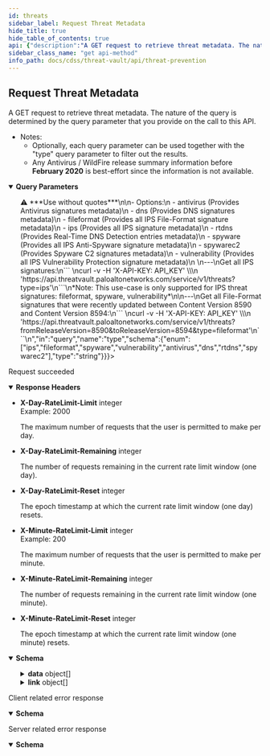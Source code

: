 ```yaml
---
id: threats
sidebar_label: Request Threat Metadata
hide_title: true
hide_table_of_contents: true
api: {"description":"A GET request to retrieve threat metadata. The nature of the query is determined by the query parameter that you provide on the call to this API. \n- Notes: \n  - Optionally, each query parameter can be used together with the \"type\" query parameter to filter out the results.\n  - Any Antivirus / WildFire release summary information before **February 2020** is best-effort since the information is not available.\n","operationId":"threats","parameters":[{"description":"Query a specific Threat signature by signature ID. ","in":"query","name":"id","schema":{"type":"string"}},{"description":"Provides the threat signatures metadata by exact match of the signature names.\n\n*Note: IPS threat signatures also support partial match.*\n\n---\n```\ncurl -v -H 'X-API-KEY: API_KEY' \\\n  'https://api.threatvault.paloaltonetworks.com/service/v1/threats?name=Microsoft+PE+File'\n```\n","in":"query","name":"name","schema":{"type":"string"}},{"description":"Provides the threat signatures metadata by exact or partial match of the CVE tied to the signatures.\n\n*Valid partial CVE format: CVE-YYYY*\n\n*Valid exact CVE format: CVE-YYYY-NNNN (NNNN can be 4 or more digits)*\n\n---\n```\ncurl -v -H 'X-API-KEY: API_KEY' \\\n  'https://api.threatvault.paloaltonetworks.com/service/v1/threats?cve=CVE-2020-1234'\n```\nor \n```\ncurl -v -H 'X-API-KEY: API_KEY' \\\n  'https://api.threatvault.paloaltonetworks.com/service/v1/threats?cve=CVE-2021'\n```\n","in":"query","name":"cve","schema":{"type":"string"}},{"description":"Used together with toReleaseDate field. Provides the IPS threat signatures metadata by the release dates range.\n\n*Only supported for IPS threat signatures: fileformat, spyware, vulnerability*\n\n---\n```\ncurl -v -H 'X-API-KEY: API_KEY' \\\n  'https://api.threatvault.paloaltonetworks.com/service/v1/threats?fromReleaseVersion=8440&toReleaseVersion=8446'\n```\n","in":"query","name":"fromReleaseDate","schema":{"type":"string"}},{"description":"The right boundary of date range query, must use with `fromReleaseDate`.\n\nExample can be found in **fromReleaseDate** section\n","in":"query","name":"toReleaseDate","schema":{"type":"string"}},{"description":"Used together with toReleaseVersion field. Provides the IPS threat signatures metadata by the release versions range.\n\n*Only supported for IPS threat signatures: fileformat, spyware, vulnerability*\n\n---\n```\ncurl -v -H 'X-API-KEY: API_KEY' \\\n  'https://api.threatvault.paloaltonetworks.com/service/v1/threats?fromReleaseVersion=8440&toReleaseVersion=8446'\n```\n","in":"query","name":"fromReleaseVersion","schema":{"type":"string"}},{"description":"The right boundary of version range query, must use with `fromReleaseVersion`.\n\nExample can be found in **toReleaseVersion** section\n","in":"query","name":"toReleaseVersion","schema":{"type":"string"}},{"description":"Provides the IPS threat signatures metadata by the release date.\n\n*Only supported for IPS threat signatures: fileformat, spyware, vulnerability*\n\n---\n```\ncurl -v -H 'X-API-KEY: API_KEY' \\\n  'https://api.threatvault.paloaltonetworks.com/service/v1/threats?releaseDate=2021-08-17'\n```\n","in":"query","name":"releaseDate","schema":{"type":"string"}},{"description":"Provides the IPS threat signatures metadata by the release version.\n\n*Only supported for IPS threat signatures: fileformat, spyware, vulnerability*\n\n---\n```\ncurl -v -H 'X-API-KEY: API_KEY' \\\n  'https://api.threatvault.paloaltonetworks.com/service/v1/threats?releaseVersion=8446'\n```\n","in":"query","name":"releaseVersion","schema":{"type":"string"}},{"description":"Provides the threat signature metadata based on the threat type. Use together with the other fields to filter out the results.\n>⚠️ ***Use without quotes***\n\n- Options:\n  - antivirus (Provides Antivirus signatures metadata)\n  - dns (Provides DNS signatures metadata)\n  - fileformat (Provides all IPS File-Format signature metadata)\n  - ips (Provides all IPS signature metadata)\n  - rtdns (Provides Real-Time DNS Detection entries metadata)\n  - spyware (Provides all IPS Anti-Spyware signature metadata)\n  - spywarec2 (Provides Spyware C2 signatures metadata)\n  - vulnerability (Provides all IPS Vulnerability Protection signature metadata)\n    \n---\nGet all IPS signatures:\n```    \ncurl -v -H 'X-API-KEY: API_KEY' \\\n  'https://api.threatvault.paloaltonetworks.com/service/v1/threats?type=ips'\n```\n*Note: This use-case is only supported for IPS threat signatures: fileformat, spyware, vulnerability*\n\n---\nGet all File-Format signatures that were recently updated between Content Version 8590 and Content Version 8594:\n``` \ncurl -v -H 'X-API-KEY: API_KEY' \\\n  'https://api.threatvault.paloaltonetworks.com/service/v1/threats?fromReleaseVersion=8590&toReleaseVersion=8594&type=fileformat'\n```\n","in":"query","name":"type","schema":{"enum":["ips","fileformat","spyware","vulnerability","antivirus","dns","rtdns","spywarec2"],"type":"string"}},{"description":"Provides the file information and threat signatures that match the hash of the sample.\n\n---\n```\ncurl -v -H 'X-API-KEY: API_KEY' \\\n  'https://api.threatvault.paloaltonetworks.com/service/v1/threats?sha256=7879722cd37b1c5b2703ea5a1a92a036a96f4a1fc6272b92c197b3a4b17267cc'\n```\n","in":"query","name":"sha256","schema":{"type":"string"}},{"description":"Provides the file information and threat signatures that match the hash of the sample.\n\n---\n```\ncurl -v -H 'X-API-KEY: API_KEY' \\\n  'https://api.threatvault.paloaltonetworks.com/service/v1/threats?md5=ca066f965dfbc5392871d3fa281236cf'\n```\n","in":"query","name":"md5","schema":{"type":"string"}},{"description":"The maximum number of results to return in each page.\n\n---\n```\ncurl -v -H 'X-API-KEY: API_KEY' \\\n  'https://api.threatvault.paloaltonetworks.com/service/v1/threats?type=ips&limit=1000'\n```\n","in":"query","name":"limit","required":false,"schema":{"type":"string"}},{"description":"The starting position of the query in relation to the complete set of the unpaginated results.\n\n---\n```\ncurl -v -H 'X-API-KEY: API_KEY' \\\n  'https://api.threatvault.paloaltonetworks.com/service/v1/threats?type=ips&limit=1000&offset=1000'\n```\n","in":"query","name":"offset","required":false,"schema":{"type":"string"}}],"responses":{"200":{"content":{"application/json":{"schema":{"properties":{"count":{"description":"The total number of entries found.","example":6,"type":"integer"},"data":{"description":"The data of the response.","items":{"type":"object","properties":{"fileformat":{"type":"array","description":"List of File-Format signatures."},"spyware":{"type":"array","description":"List of Anti-Spyware signatures."},"vulnerability":{"type":"array","description":"List of Vulnerability Protection signatures.","items":{"type":"object","properties":{"id":{"type":"string","description":"The unique id of the signature.","example":"30135"},"name":{"type":"string","description":"The name of the signature.","example":"Name of the threat"},"description":{"type":"string","description":"The description of the signature.","example":"Description of the threat ..."},"category":{"type":"string","description":"The threat category of the signature.","example":"code-execution"},"min_version":{"type":"string","description":"The PAN-OS minimum version.","example":"8.1.0"},"max_version":{"type":"string","description":"The PAN-OS maximum version.","example":"11.1.0"},"severity":{"type":"string","description":"The severity of the threat.","example":"high"},"default_action":{"type":"string","description":"The default action when the signature is triggered.","example":"alert"},"cve":{"type":"array","description":"The CVE (Common Vulnerabilities and Exposures) of the threat.","example":["CVE-2007-1204","CVE-2021-35393"]},"vendor":{"type":"array","description":"The vulnerability identifier issued by vendor on advisories.","example":["MS07-019"]},"reference":{"type":"array","description":"The public reference of the threat.","example":["Url1","Url2"]},"status":{"type":"string","description":"The status of the signature.","example":"released"},"details":{"type":"object","description":"Any additional details of the signature.","example":{}},"ori_release_version":{"type":"string","description":"The original release version of the signature.","example":"8451"},"latest_release_version":{"type":"string","description":"The latest release version of the signature.","example":"8451"},"ori_release_time":{"type":"string","description":"The original release time of the signature.","example":"2021-08-31 01:25:04"},"latest_release_time":{"type":"string","description":"The latest release time of the signature.","example":"2021-08-31 01:25:04"}}}}}},"type":"array"},"link":{"description":"The pagination information of the results.","items":{"type":"object","properties":{"next":{"type":"string","description":"The URL of previous page with results."},"previous":{"type":"string","description":"The URL of next page with results."}}},"type":"array"},"message":{"description":"Generic response message.","example":"Successful","type":"string"},"success":{"description":"The response status.","example":true,"type":"boolean"}},"type":"object"}}},"description":"Request succeeded","headers":{"X-Day-RateLimit-Limit":{"description":"The maximum number of requests that the user is permitted to make per day.","example":2000,"schema":{"type":"integer"}},"X-Day-RateLimit-Remaining":{"description":"The number of requests remaining in the current rate limit window (one day).","schema":{"type":"integer"}},"X-Day-RateLimit-Reset":{"description":"The epoch timestamp at which the current rate limit window (one day) resets.","schema":{"type":"integer"}},"X-Minute-RateLimit-Limit":{"description":"The maximum number of requests that the user is permitted to make per minute.","example":200,"schema":{"type":"integer"}},"X-Minute-RateLimit-Remaining":{"description":"The number of requests remaining in the current rate limit window (one minute).","schema":{"type":"integer"}},"X-Minute-RateLimit-Reset":{"description":"The epoch timestamp at which the current rate limit window (one minute) resets.","schema":{"type":"integer"}}}},"4XX":{"content":{"application/json":{"schema":{"properties":{"message":{"description":"Generic response message.","example":"Error message.","type":"string"},"success":{"description":"The response status.","example":false,"type":"boolean"}},"type":"object"}}},"description":"Client related error response"},"5XX":{"content":{"application/json":{"schema":{"properties":{"message":{"description":"Generic response message.","example":"Error message.","type":"string"},"success":{"description":"The response status.","example":false,"type":"boolean"}},"type":"object"}}},"description":"Server related error response"}},"security":[{"X-API-KEY":[]}],"tags":["Threat Prevention"],"method":"get","path":"/threats","servers":[{"url":"https://api.threatvault.paloaltonetworks.com/service/v1"}],"info":{"contact":{},"description":"\n\nThe Threat Prevention API endpoints are available to customers with an active Threat Prevention or Advanced Threat Prevention subscription.\n\nList of Threat Prevention API endpoints:\n1. Link to [Request Content Release Notes](threat-prevention#operation/releasenotes)\n2. Link to [Request Threat Metadata](threat-prevention#operation/threats)\n3. Link to [Request Threat Signature Metadata in Batch Mode](threat-prevention#operation/threatsbatch)\n4. Link to [Request Threat Signature Release History](threat-prevention#operation/threatshistory)\n","title":"Threat Prevention","version":"1.0"},"postman":{"name":"Request Threat Metadata","description":{"content":"A GET request to retrieve threat metadata. The nature of the query is determined by the query parameter that you provide on the call to this API. \n- Notes: \n  - Optionally, each query parameter can be used together with the \"type\" query parameter to filter out the results.\n  - Any Antivirus / WildFire release summary information before **February 2020** is best-effort since the information is not available.\n","type":"text/plain"},"url":{"path":["threats"],"host":["{{baseUrl}}"],"query":[{"disabled":false,"description":{"content":"Query a specific Threat signature by signature ID. ","type":"text/plain"},"key":"id","value":""},{"disabled":false,"description":{"content":"Provides the threat signatures metadata by exact match of the signature names.\n\n*Note: IPS threat signatures also support partial match.*\n\n---\n```\ncurl -v -H 'X-API-KEY: API_KEY' \\\n  'https://api.threatvault.paloaltonetworks.com/service/v1/threats?name=Microsoft+PE+File'\n```\n","type":"text/plain"},"key":"name","value":""},{"disabled":false,"description":{"content":"Provides the threat signatures metadata by exact or partial match of the CVE tied to the signatures.\n\n*Valid partial CVE format: CVE-YYYY*\n\n*Valid exact CVE format: CVE-YYYY-NNNN (NNNN can be 4 or more digits)*\n\n---\n```\ncurl -v -H 'X-API-KEY: API_KEY' \\\n  'https://api.threatvault.paloaltonetworks.com/service/v1/threats?cve=CVE-2020-1234'\n```\nor \n```\ncurl -v -H 'X-API-KEY: API_KEY' \\\n  'https://api.threatvault.paloaltonetworks.com/service/v1/threats?cve=CVE-2021'\n```\n","type":"text/plain"},"key":"cve","value":""},{"disabled":false,"description":{"content":"Used together with toReleaseDate field. Provides the IPS threat signatures metadata by the release dates range.\n\n*Only supported for IPS threat signatures: fileformat, spyware, vulnerability*\n\n---\n```\ncurl -v -H 'X-API-KEY: API_KEY' \\\n  'https://api.threatvault.paloaltonetworks.com/service/v1/threats?fromReleaseVersion=8440&toReleaseVersion=8446'\n```\n","type":"text/plain"},"key":"fromReleaseDate","value":""},{"disabled":false,"description":{"content":"The right boundary of date range query, must use with `fromReleaseDate`.\n\nExample can be found in **fromReleaseDate** section\n","type":"text/plain"},"key":"toReleaseDate","value":""},{"disabled":false,"description":{"content":"Used together with toReleaseVersion field. Provides the IPS threat signatures metadata by the release versions range.\n\n*Only supported for IPS threat signatures: fileformat, spyware, vulnerability*\n\n---\n```\ncurl -v -H 'X-API-KEY: API_KEY' \\\n  'https://api.threatvault.paloaltonetworks.com/service/v1/threats?fromReleaseVersion=8440&toReleaseVersion=8446'\n```\n","type":"text/plain"},"key":"fromReleaseVersion","value":""},{"disabled":false,"description":{"content":"The right boundary of version range query, must use with `fromReleaseVersion`.\n\nExample can be found in **toReleaseVersion** section\n","type":"text/plain"},"key":"toReleaseVersion","value":""},{"disabled":false,"description":{"content":"Provides the IPS threat signatures metadata by the release date.\n\n*Only supported for IPS threat signatures: fileformat, spyware, vulnerability*\n\n---\n```\ncurl -v -H 'X-API-KEY: API_KEY' \\\n  'https://api.threatvault.paloaltonetworks.com/service/v1/threats?releaseDate=2021-08-17'\n```\n","type":"text/plain"},"key":"releaseDate","value":""},{"disabled":false,"description":{"content":"Provides the IPS threat signatures metadata by the release version.\n\n*Only supported for IPS threat signatures: fileformat, spyware, vulnerability*\n\n---\n```\ncurl -v -H 'X-API-KEY: API_KEY' \\\n  'https://api.threatvault.paloaltonetworks.com/service/v1/threats?releaseVersion=8446'\n```\n","type":"text/plain"},"key":"releaseVersion","value":""},{"disabled":false,"description":{"content":"Provides the threat signature metadata based on the threat type. Use together with the other fields to filter out the results.\n>⚠️ ***Use without quotes***\n\n- Options:\n  - antivirus (Provides Antivirus signatures metadata)\n  - dns (Provides DNS signatures metadata)\n  - fileformat (Provides all IPS File-Format signature metadata)\n  - ips (Provides all IPS signature metadata)\n  - rtdns (Provides Real-Time DNS Detection entries metadata)\n  - spyware (Provides all IPS Anti-Spyware signature metadata)\n  - spywarec2 (Provides Spyware C2 signatures metadata)\n  - vulnerability (Provides all IPS Vulnerability Protection signature metadata)\n    \n---\nGet all IPS signatures:\n```    \ncurl -v -H 'X-API-KEY: API_KEY' \\\n  'https://api.threatvault.paloaltonetworks.com/service/v1/threats?type=ips'\n```\n*Note: This use-case is only supported for IPS threat signatures: fileformat, spyware, vulnerability*\n\n---\nGet all File-Format signatures that were recently updated between Content Version 8590 and Content Version 8594:\n``` \ncurl -v -H 'X-API-KEY: API_KEY' \\\n  'https://api.threatvault.paloaltonetworks.com/service/v1/threats?fromReleaseVersion=8590&toReleaseVersion=8594&type=fileformat'\n```\n","type":"text/plain"},"key":"type","value":""},{"disabled":false,"description":{"content":"Provides the file information and threat signatures that match the hash of the sample.\n\n---\n```\ncurl -v -H 'X-API-KEY: API_KEY' \\\n  'https://api.threatvault.paloaltonetworks.com/service/v1/threats?sha256=7879722cd37b1c5b2703ea5a1a92a036a96f4a1fc6272b92c197b3a4b17267cc'\n```\n","type":"text/plain"},"key":"sha256","value":""},{"disabled":false,"description":{"content":"Provides the file information and threat signatures that match the hash of the sample.\n\n---\n```\ncurl -v -H 'X-API-KEY: API_KEY' \\\n  'https://api.threatvault.paloaltonetworks.com/service/v1/threats?md5=ca066f965dfbc5392871d3fa281236cf'\n```\n","type":"text/plain"},"key":"md5","value":""},{"disabled":false,"description":{"content":"The maximum number of results to return in each page.\n\n---\n```\ncurl -v -H 'X-API-KEY: API_KEY' \\\n  'https://api.threatvault.paloaltonetworks.com/service/v1/threats?type=ips&limit=1000'\n```\n","type":"text/plain"},"key":"limit","value":""},{"disabled":false,"description":{"content":"The starting position of the query in relation to the complete set of the unpaginated results.\n\n---\n```\ncurl -v -H 'X-API-KEY: API_KEY' \\\n  'https://api.threatvault.paloaltonetworks.com/service/v1/threats?type=ips&limit=1000&offset=1000'\n```\n","type":"text/plain"},"key":"offset","value":""}],"variable":[]},"header":[{"key":"Accept","value":"application/json"}],"method":"GET"}}
sidebar_class_name: "get api-method"
info_path: docs/cdss/threat-vault/api/threat-prevention
---
```



## Request Threat Metadata



A GET request to retrieve threat metadata. The nature of the query is determined by the query parameter that you provide on the call to this API. 
- Notes: 
  - Optionally, each query parameter can be used together with the &quot;type&quot; query parameter to filter out the results.
  - Any Antivirus / WildFire release summary information before **February 2020** is best-effort since the information is not available.


<details style={{"marginBottom":"1rem"}} data-collapsed={false} open={true}><summary style={{}}><strong>Query Parameters</strong></summary><div><ul><ParamsItem className={"paramsItem"} param={{"description":"Query a specific Threat signature by signature ID. ","in":"query","name":"id","schema":{"type":"string"}}}></ParamsItem><ParamsItem className={"paramsItem"} param={{"description":"Provides the threat signatures metadata by exact match of the signature names.\n\n*Note: IPS threat signatures also support partial match.*\n\n---\n```\ncurl -v -H 'X-API-KEY: API_KEY' \\\n  'https://api.threatvault.paloaltonetworks.com/service/v1/threats?name=Microsoft+PE+File'\n```\n","in":"query","name":"name","schema":{"type":"string"}}}></ParamsItem><ParamsItem className={"paramsItem"} param={{"description":"Provides the threat signatures metadata by exact or partial match of the CVE tied to the signatures.\n\n*Valid partial CVE format: CVE-YYYY*\n\n*Valid exact CVE format: CVE-YYYY-NNNN (NNNN can be 4 or more digits)*\n\n---\n```\ncurl -v -H 'X-API-KEY: API_KEY' \\\n  'https://api.threatvault.paloaltonetworks.com/service/v1/threats?cve=CVE-2020-1234'\n```\nor \n```\ncurl -v -H 'X-API-KEY: API_KEY' \\\n  'https://api.threatvault.paloaltonetworks.com/service/v1/threats?cve=CVE-2021'\n```\n","in":"query","name":"cve","schema":{"type":"string"}}}></ParamsItem><ParamsItem className={"paramsItem"} param={{"description":"Used together with toReleaseDate field. Provides the IPS threat signatures metadata by the release dates range.\n\n*Only supported for IPS threat signatures: fileformat, spyware, vulnerability*\n\n---\n```\ncurl -v -H 'X-API-KEY: API_KEY' \\\n  'https://api.threatvault.paloaltonetworks.com/service/v1/threats?fromReleaseVersion=8440&toReleaseVersion=8446'\n```\n","in":"query","name":"fromReleaseDate","schema":{"type":"string"}}}></ParamsItem><ParamsItem className={"paramsItem"} param={{"description":"The right boundary of date range query, must use with `fromReleaseDate`.\n\nExample can be found in **fromReleaseDate** section\n","in":"query","name":"toReleaseDate","schema":{"type":"string"}}}></ParamsItem><ParamsItem className={"paramsItem"} param={{"description":"Used together with toReleaseVersion field. Provides the IPS threat signatures metadata by the release versions range.\n\n*Only supported for IPS threat signatures: fileformat, spyware, vulnerability*\n\n---\n```\ncurl -v -H 'X-API-KEY: API_KEY' \\\n  'https://api.threatvault.paloaltonetworks.com/service/v1/threats?fromReleaseVersion=8440&toReleaseVersion=8446'\n```\n","in":"query","name":"fromReleaseVersion","schema":{"type":"string"}}}></ParamsItem><ParamsItem className={"paramsItem"} param={{"description":"The right boundary of version range query, must use with `fromReleaseVersion`.\n\nExample can be found in **toReleaseVersion** section\n","in":"query","name":"toReleaseVersion","schema":{"type":"string"}}}></ParamsItem><ParamsItem className={"paramsItem"} param={{"description":"Provides the IPS threat signatures metadata by the release date.\n\n*Only supported for IPS threat signatures: fileformat, spyware, vulnerability*\n\n---\n```\ncurl -v -H 'X-API-KEY: API_KEY' \\\n  'https://api.threatvault.paloaltonetworks.com/service/v1/threats?releaseDate=2021-08-17'\n```\n","in":"query","name":"releaseDate","schema":{"type":"string"}}}></ParamsItem><ParamsItem className={"paramsItem"} param={{"description":"Provides the IPS threat signatures metadata by the release version.\n\n*Only supported for IPS threat signatures: fileformat, spyware, vulnerability*\n\n---\n```\ncurl -v -H 'X-API-KEY: API_KEY' \\\n  'https://api.threatvault.paloaltonetworks.com/service/v1/threats?releaseVersion=8446'\n```\n","in":"query","name":"releaseVersion","schema":{"type":"string"}}}></ParamsItem><ParamsItem className={"paramsItem"} param={{"description":"Provides the threat signature metadata based on the threat type. Use together with the other fields to filter out the results.\n>⚠️ ***Use without quotes***\n\n- Options:\n  - antivirus (Provides Antivirus signatures metadata)\n  - dns (Provides DNS signatures metadata)\n  - fileformat (Provides all IPS File-Format signature metadata)\n  - ips (Provides all IPS signature metadata)\n  - rtdns (Provides Real-Time DNS Detection entries metadata)\n  - spyware (Provides all IPS Anti-Spyware signature metadata)\n  - spywarec2 (Provides Spyware C2 signatures metadata)\n  - vulnerability (Provides all IPS Vulnerability Protection signature metadata)\n    \n---\nGet all IPS signatures:\n```    \ncurl -v -H 'X-API-KEY: API_KEY' \\\n  'https://api.threatvault.paloaltonetworks.com/service/v1/threats?type=ips'\n```\n*Note: This use-case is only supported for IPS threat signatures: fileformat, spyware, vulnerability*\n\n---\nGet all File-Format signatures that were recently updated between Content Version 8590 and Content Version 8594:\n``` \ncurl -v -H 'X-API-KEY: API_KEY' \\\n  'https://api.threatvault.paloaltonetworks.com/service/v1/threats?fromReleaseVersion=8590&toReleaseVersion=8594&type=fileformat'\n```\n","in":"query","name":"type","schema":{"enum":["ips","fileformat","spyware","vulnerability","antivirus","dns","rtdns","spywarec2"],"type":"string"}}}></ParamsItem><ParamsItem className={"paramsItem"} param={{"description":"Provides the file information and threat signatures that match the hash of the sample.\n\n---\n```\ncurl -v -H 'X-API-KEY: API_KEY' \\\n  'https://api.threatvault.paloaltonetworks.com/service/v1/threats?sha256=7879722cd37b1c5b2703ea5a1a92a036a96f4a1fc6272b92c197b3a4b17267cc'\n```\n","in":"query","name":"sha256","schema":{"type":"string"}}}></ParamsItem><ParamsItem className={"paramsItem"} param={{"description":"Provides the file information and threat signatures that match the hash of the sample.\n\n---\n```\ncurl -v -H 'X-API-KEY: API_KEY' \\\n  'https://api.threatvault.paloaltonetworks.com/service/v1/threats?md5=ca066f965dfbc5392871d3fa281236cf'\n```\n","in":"query","name":"md5","schema":{"type":"string"}}}></ParamsItem><ParamsItem className={"paramsItem"} param={{"description":"The maximum number of results to return in each page.\n\n---\n```\ncurl -v -H 'X-API-KEY: API_KEY' \\\n  'https://api.threatvault.paloaltonetworks.com/service/v1/threats?type=ips&limit=1000'\n```\n","in":"query","name":"limit","required":false,"schema":{"type":"string"}}}></ParamsItem><ParamsItem className={"paramsItem"} param={{"description":"The starting position of the query in relation to the complete set of the unpaginated results.\n\n---\n```\ncurl -v -H 'X-API-KEY: API_KEY' \\\n  'https://api.threatvault.paloaltonetworks.com/service/v1/threats?type=ips&limit=1000&offset=1000'\n```\n","in":"query","name":"offset","required":false,"schema":{"type":"string"}}}></ParamsItem></ul></div></details><div><ApiTabs><TabItem label={"200"} value={"200"}><div>

Request succeeded

</div><details style={{"textAlign":"left"}} data-collaposed={false} open={true}><summary style={{}}><strong>Response Headers</strong></summary><ul style={{"marginLeft":"1rem"}}><li class={"schemaItem"}><summary style={{}}><strong>X-Day-RateLimit-Limit</strong><span style={{"opacity":"0.6"}}> integer</span></summary><div><div style={{"marginTop":".5rem","marginBottom":".5rem"}}>Example: 2000

The maximum number of requests that the user is permitted to make per day.

</div></div></li><li class={"schemaItem"}><summary style={{}}><strong>X-Day-RateLimit-Remaining</strong><span style={{"opacity":"0.6"}}> integer</span></summary><div><div style={{"marginTop":".5rem","marginBottom":".5rem"}}>

The number of requests remaining in the current rate limit window (one day).

</div></div></li><li class={"schemaItem"}><summary style={{}}><strong>X-Day-RateLimit-Reset</strong><span style={{"opacity":"0.6"}}> integer</span></summary><div><div style={{"marginTop":".5rem","marginBottom":".5rem"}}>

The epoch timestamp at which the current rate limit window (one day) resets.

</div></div></li><li class={"schemaItem"}><summary style={{}}><strong>X-Minute-RateLimit-Limit</strong><span style={{"opacity":"0.6"}}> integer</span></summary><div><div style={{"marginTop":".5rem","marginBottom":".5rem"}}>Example: 200

The maximum number of requests that the user is permitted to make per minute.

</div></div></li><li class={"schemaItem"}><summary style={{}}><strong>X-Minute-RateLimit-Remaining</strong><span style={{"opacity":"0.6"}}> integer</span></summary><div><div style={{"marginTop":".5rem","marginBottom":".5rem"}}>

The number of requests remaining in the current rate limit window (one minute).

</div></div></li><li class={"schemaItem"}><summary style={{}}><strong>X-Minute-RateLimit-Reset</strong><span style={{"opacity":"0.6"}}> integer</span></summary><div><div style={{"marginTop":".5rem","marginBottom":".5rem"}}>

The epoch timestamp at which the current rate limit window (one minute) resets.

</div></div></li></ul></details><div><details style={{}} data-collapsed={false} open={true}><summary style={{"textAlign":"left"}}><strong>Schema</strong></summary><div style={{"textAlign":"left","marginLeft":"1rem"}}></div><ul style={{"marginLeft":"1rem"}}><SchemaItem collapsible={false} name={"count"} required={false} schemaDescription={"The total number of entries found."} schemaName={"integer"} qualifierMessage={undefined}></SchemaItem><SchemaItem collapsible={true} className={"schemaItem"}><details style={{}}><summary style={{}}><strong>data</strong><span style={{"opacity":"0.6"}}> object[]</span></summary><div style={{"marginLeft":"1rem"}}><div style={{"marginTop":".5rem","marginBottom":".5rem"}}>

The data of the response.

</div><SchemaItem collapsible={false} name={"fileformat"} required={false} schemaDescription={"List of File-Format signatures."} schemaName={"array"} qualifierMessage={undefined}></SchemaItem><SchemaItem collapsible={false} name={"spyware"} required={false} schemaDescription={"List of Anti-Spyware signatures."} schemaName={"array"} qualifierMessage={undefined}></SchemaItem><SchemaItem collapsible={true} className={"schemaItem"}><details style={{}}><summary style={{}}><strong>vulnerability</strong><span style={{"opacity":"0.6"}}> object[]</span></summary><div style={{"marginLeft":"1rem"}}><div style={{"marginTop":".5rem","marginBottom":".5rem"}}>

List of Vulnerability Protection signatures.

</div><SchemaItem collapsible={false} name={"id"} required={false} schemaDescription={"The unique id of the signature."} schemaName={"string"} qualifierMessage={undefined}></SchemaItem><SchemaItem collapsible={false} name={"name"} required={false} schemaDescription={"The name of the signature."} schemaName={"string"} qualifierMessage={undefined}></SchemaItem><SchemaItem collapsible={false} name={"description"} required={false} schemaDescription={"The description of the signature."} schemaName={"string"} qualifierMessage={undefined}></SchemaItem><SchemaItem collapsible={false} name={"category"} required={false} schemaDescription={"The threat category of the signature."} schemaName={"string"} qualifierMessage={undefined}></SchemaItem><SchemaItem collapsible={false} name={"min_version"} required={false} schemaDescription={"The PAN-OS minimum version."} schemaName={"string"} qualifierMessage={undefined}></SchemaItem><SchemaItem collapsible={false} name={"max_version"} required={false} schemaDescription={"The PAN-OS maximum version."} schemaName={"string"} qualifierMessage={undefined}></SchemaItem><SchemaItem collapsible={false} name={"severity"} required={false} schemaDescription={"The severity of the threat."} schemaName={"string"} qualifierMessage={undefined}></SchemaItem><SchemaItem collapsible={false} name={"default_action"} required={false} schemaDescription={"The default action when the signature is triggered."} schemaName={"string"} qualifierMessage={undefined}></SchemaItem><SchemaItem collapsible={false} name={"cve"} required={false} schemaDescription={"The CVE (Common Vulnerabilities and Exposures) of the threat."} schemaName={"array"} qualifierMessage={undefined}></SchemaItem><SchemaItem collapsible={false} name={"vendor"} required={false} schemaDescription={"The vulnerability identifier issued by vendor on advisories."} schemaName={"array"} qualifierMessage={undefined}></SchemaItem><SchemaItem collapsible={false} name={"reference"} required={false} schemaDescription={"The public reference of the threat."} schemaName={"array"} qualifierMessage={undefined}></SchemaItem><SchemaItem collapsible={false} name={"status"} required={false} schemaDescription={"The status of the signature."} schemaName={"string"} qualifierMessage={undefined}></SchemaItem><SchemaItem collapsible={false} name={"details"} required={false} schemaDescription={"Any additional details of the signature."} schemaName={"object"} qualifierMessage={undefined}></SchemaItem><SchemaItem collapsible={false} name={"ori_release_version"} required={false} schemaDescription={"The original release version of the signature."} schemaName={"string"} qualifierMessage={undefined}></SchemaItem><SchemaItem collapsible={false} name={"latest_release_version"} required={false} schemaDescription={"The latest release version of the signature."} schemaName={"string"} qualifierMessage={undefined}></SchemaItem><SchemaItem collapsible={false} name={"ori_release_time"} required={false} schemaDescription={"The original release time of the signature."} schemaName={"string"} qualifierMessage={undefined}></SchemaItem><SchemaItem collapsible={false} name={"latest_release_time"} required={false} schemaDescription={"The latest release time of the signature."} schemaName={"string"} qualifierMessage={undefined}></SchemaItem></div></details></SchemaItem></div></details></SchemaItem><SchemaItem collapsible={true} className={"schemaItem"}><details style={{}}><summary style={{}}><strong>link</strong><span style={{"opacity":"0.6"}}> object[]</span></summary><div style={{"marginLeft":"1rem"}}><div style={{"marginTop":".5rem","marginBottom":".5rem"}}>

The pagination information of the results.

</div><SchemaItem collapsible={false} name={"next"} required={false} schemaDescription={"The URL of previous page with results."} schemaName={"string"} qualifierMessage={undefined}></SchemaItem><SchemaItem collapsible={false} name={"previous"} required={false} schemaDescription={"The URL of next page with results."} schemaName={"string"} qualifierMessage={undefined}></SchemaItem></div></details></SchemaItem><SchemaItem collapsible={false} name={"message"} required={false} schemaDescription={"Generic response message."} schemaName={"string"} qualifierMessage={undefined}></SchemaItem><SchemaItem collapsible={false} name={"success"} required={false} schemaDescription={"The response status."} schemaName={"boolean"} qualifierMessage={undefined}></SchemaItem></ul></details></div></TabItem><TabItem label={"4XX"} value={"4XX"}><div>

Client related error response

</div><div><details style={{}} data-collapsed={false} open={true}><summary style={{"textAlign":"left"}}><strong>Schema</strong></summary><div style={{"textAlign":"left","marginLeft":"1rem"}}></div><ul style={{"marginLeft":"1rem"}}><SchemaItem collapsible={false} name={"message"} required={false} schemaDescription={"Generic response message."} schemaName={"string"} qualifierMessage={undefined}></SchemaItem><SchemaItem collapsible={false} name={"success"} required={false} schemaDescription={"The response status."} schemaName={"boolean"} qualifierMessage={undefined}></SchemaItem></ul></details></div></TabItem><TabItem label={"5XX"} value={"5XX"}><div>

Server related error response

</div><div><details style={{}} data-collapsed={false} open={true}><summary style={{"textAlign":"left"}}><strong>Schema</strong></summary><div style={{"textAlign":"left","marginLeft":"1rem"}}></div><ul style={{"marginLeft":"1rem"}}><SchemaItem collapsible={false} name={"message"} required={false} schemaDescription={"Generic response message."} schemaName={"string"} qualifierMessage={undefined}></SchemaItem><SchemaItem collapsible={false} name={"success"} required={false} schemaDescription={"The response status."} schemaName={"boolean"} qualifierMessage={undefined}></SchemaItem></ul></details></div></TabItem></ApiTabs></div>
      
